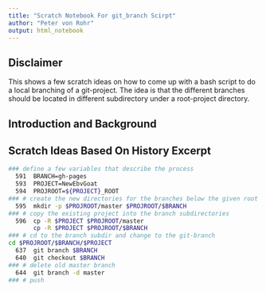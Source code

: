 ```yaml
---
title: "Scratch Notebook For git_branch Scirpt"
author: "Peter von Rohr"
output: html_notebook
---
```


## Disclaimer
This shows a few scratch ideas on how to come up with a bash script to do a local branching of a git-project. The idea is that the different branches should be located in different subdirectory under a root-project directory.


## Introduction and Background


## Scratch Ideas Based On History Excerpt

```bash
### define a few variables that describe the process
  591  BRANCH=gh-pages
  593  PROJECT=NewEbvGoat
  594  PROJROOT=${PROJECT}_ROOT
### # create the new directories for the branches below the given root  
  595  mkdir -p $PROJROOT/master $PROJROOT/$BRANCH
### # copy the existing project into the branch subdirectories  
  596  cp -R $PROJECT $PROJROOT/master
       cp -R $PROJECT $PROJROOT/$BRANCH
### # cd to the branch subdir and change to the git-branch
cd $PROJROOT/$BRANCH/$PROJECT
  637  git branch $BRANCH
  640  git checkout $BRANCH
### # delete old master branch  
  644  git branch -d master
### # push  
```

